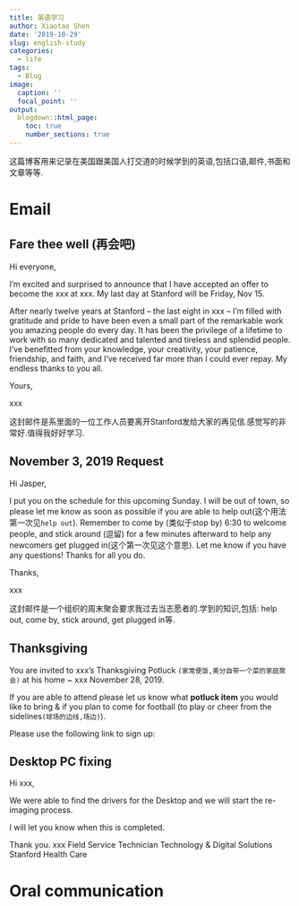 ```yaml
---
title: 英语学习
author: Xiaotao Shen
date: '2019-10-29'
slug: english-study
categories:
  - life
tags:
  - Blog
image:
  caption: ''
  focal_point: ''
output:
  blogdown::html_page:
    toc: true
    number_sections: true
---
```


这篇博客用来记录在美国跟美国人打交道的时候学到的英语,包括口语,邮件,书面和文章等等.

# Email

## Fare thee well (再会吧)

Hi everyone,

I’m excited and surprised to announce that I have accepted an offer to become the xxx at xxx. My last day at Stanford will be Friday, Nov 15.

After nearly twelve years at Stanford – the last eight in xxx – I’m filled with gratitude and pride to have been even a small part of the remarkable work you amazing people do every day. It has been the privilege of a lifetime to work with so many dedicated and talented and tireless and splendid people. I’ve benefitted from your knowledge, your creativity, your patience, friendship, and faith, and I’ve received far more than I could ever repay. My endless thanks to you all.

Yours,

xxx

这封邮件是系里面的一位工作人员要离开Stanford发给大家的再见信.感觉写的非常好.值得我好好学习.

## November 3, 2019 Request

Hi Jasper,

I put you on the schedule for this upcoming Sunday. I will be out of town, so please let me know as soon as possible if you are able to help out(这个用法第一次见`help out`). Remember to come by (类似于stop by) 6:30 to welcome people, and stick around (逗留) for a few minutes afterward to help any newcomers get plugged in(这个第一次见这个意思). Let me know if you have any questions! Thanks for all you do.

Thanks,

xxx

这封邮件是一个组织的周末聚会要求我过去当志愿者的.学到的知识,包括: help out, come by, stick around, get plugged in等.

## Thanksgiving

You are invited to xxx’s Thanksgiving Potluck `(家常便饭,美分自带一个菜的家庭聚会)` at his home ~ xxx November 28, 2019.

If you are able to attend please let us know what **potluck item** you would like to bring & if you plan to come for football (to play or cheer from the sidelines`(球场的边线,场边)`).

Please use the following link to sign up:

## Desktop PC fixing

Hi xxx,

We were able to find the drivers for the Desktop and we will start the re-imaging process.

I will let you know when this is completed.

Thank you.
xxx
Field Service Technician
Technology & Digital Solutions
Stanford Health Care

# Oral communication